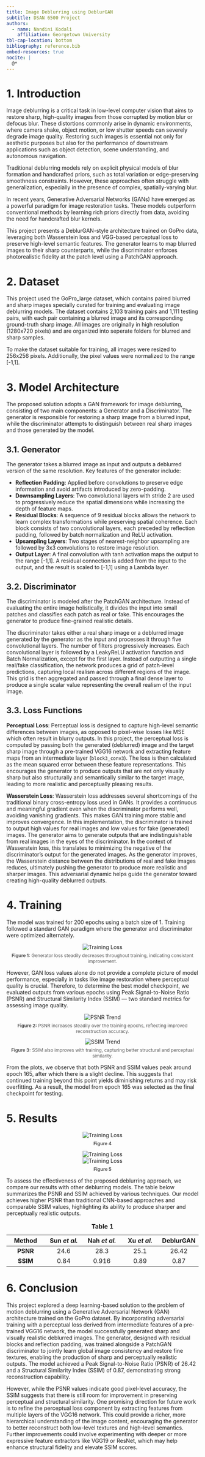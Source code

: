 ```yaml
---
title: Image Deblurring using DeblurGAN
subtitle: DSAN 6500 Project
authors:
  - name: Nandini Kodali
    affiliation: Georgetown University
tbl-cap-location: bottom
bibliography: reference.bib
embed-resources: true
nocite: |
  @*
---
```


# 1. Introduction

Image deblurring is a critical task in low-level computer vision that aims to restore sharp, high-quality images from those corrupted by motion blur or defocus blur. These distortions commonly arise in dynamic environments, where camera shake, object motion, or low shutter speeds can severely degrade image quality. Restoring such images is essential not only for aesthetic purposes but also for the performance of downstream applications such as object detection, scene understanding, and autonomous navigation.


Traditional deblurring models rely on explicit physical models of blur formation and handcrafted priors, such as total variation or edge-preserving smoothness constraints. However, these approaches often struggle with generalization, especially in the presence of complex, spatially-varying blur.


In recent years, Generative Adversarial Networks (GANs) have emerged as a powerful paradigm for image restoration tasks. These models outperform conventional methods by learning rich priors directly from data, avoiding the need for handcrafted blur kernels.


This project presents a DeblurGAN-style architecture trained on GoPro data, leveraging both Wasserstein loss and VGG-based perceptual loss to preserve high-level semantic features. The generator learns to map blurred images to their sharp counterparts, while the discriminator enforces photorealistic fidelity at the patch level using a PatchGAN approach.


# 2. Dataset

This project used the GoPro_large dataset, which contains paired blurred and sharp images specially curated for training and evaluating image deblurring models. The dataset contains 2,103 training pairs and 1,111 testing pairs, with each pair containing a blurred image and its corresponding ground-truth sharp image. All images are originally in high resolution (1280x720 pixels) and are organized into seperate folders for blurred and sharp samples.

To make the dataset suitable for training, all images were resized to 256x256 pixels. Additionally, the pixel values were normalized to the range [-1,1].

# 3. Model Architecture

The proposed solution adopts a GAN framework for image deblurring, consisting of two main components: a Generator and a Discriminator. The generator is responsible for restoring a sharp image from a blurred input, while the discriminator attempts to distinguish between real sharp images and those generated by the model.

## 3.1. Generator

The generator takes a blurred image as input and outputs a deblurred version of the same resolution. Key features of the generator include:

- **Reflection Padding**: Applied before convolutions to preserve edge information and avoid artifacts introduced by zero-padding.
- **Downsampling Layers**: Two convolutional layers with stride 2 are used to progressively reduce the spatial dimensions while increasing the depth of feature maps.
- **Residual Blocks**: A sequence of 9 residual blocks allows the network to learn complex transformations while preserving spatial coherence. Each block consists of two convolutional layers, each preceded by reflection padding, followed by batch normalization and ReLU activation.
- **Upsampling Layers**: Two stages of nearest-neighbor upsampling are followed by 3x3 convolutions to restore image resolution.
- **Output Layer**: A final convolution with tanh activation maps the output to the range [-1,1]. A residual connection is added from the input to the output, and the result is scaled to [-1,1] using a Lambda layer.


## 3.2. Discriminator

The discriminator is modeled after the PatchGAN architecture. Instead of evaluating the entire image holistically, it divides the input into small patches and classifies each patch as real or fake. This encourages the generator to produce fine-grained realistic details.

The discriminator takes either a real sharp image or a deblurred image generated by the generator as the input and processes it through five convolutional layers. The number of filters progressively increases. Each convolutional layer is followed by a LeakyReLU activation function and Batch Normalization, except for the first layer. Instead of outputting a single real/fake classification, the network produces a grid of patch-level predictions, capturing local realism across different regions of the image. This grid is then aggregated and passed through a final dense layer to produce a single scalar value representing the overall realism of the input image.

## 3.3. Loss Functions

**Perceptual Loss**: Perceptual loss is designed to capture high-level semantic differences between images, as opposed to pixel-wise losses like MSE which often result in blurry outputs. In this project, the perceptual loss is computed by passing both the generated (deblurred) image and the target sharp image through a pre-trained VGG16 network and extracting feature maps from an intermediate layer (`block3_conv3`). The loss is then calculated as the mean squared error between these feature representations. This encourages the generator to produce outputs that are not only visually sharp but also structurally and semantically similar to the target image, leading to more realistic and perceptually pleasing results.


**Wasserstein Loss**: Wasserstein loss addresses several shortcomings of the traditional binary cross-entropy loss used in GANs. It provides a continuous and meaningful gradient even when the discriminator performs well, avoiding vanishing gradients. This makes GAN training more stable and improves convergence. In this implementation, the discriminator is trained to output high values for real images and low values for fake (generated) images. The generator aims to generate outputs that are indistinguishable from real images in the eyes of the discriminator. In the context of Wasserstein loss, this translates to minimizing the negative of the discriminator's output for the generated images. As the generator improves, the Wasserstein distance between the distributions of real and fake images reduces, ultimately pushing the generator to produce more realistic and sharper images. This adversarial dynamic helps guide the generator toward creating high-quality deblurred outputs.


# 4. Training

The model was trained for 200 epochs using a batch size of 1. Training followed a standard GAN paradigm where the generator and discriminator were optimized alternately.

<div style="text-align: center;"> <img src="Images/training_loss_curves.png" alt="Training Loss" style="max-width: 80%;"/><br> <p style="font-size: 0.85em; color: #555; margin-top: 0.5em;"> <strong>Figure 1:</strong> Generator loss steadily decreases throughout training, indicating consistent improvement. </p> </div>
However, GAN loss values alone do not provide a complete picture of model performance, especially in tasks like image restoration where perceptual quality is crucial. Therefore, to determine the best model checkpoint, we evaluated outputs from various epochs using Peak Signal-to-Noise Ratio (PSNR) and Structural Similarity Index (SSIM) — two standard metrics for assessing image quality.

<div style="text-align: center;"> <img src="Images/PSNR.png" alt="PSNR Trend" style="max-width: 80%;"/><br> <p style="font-size: 0.85em; color: #555; margin-top: 0.5em;"> <strong>Figure 2:</strong> PSNR increases steadily over the training epochs, reflecting improved reconstruction accuracy. </p> </div> <div style="text-align: center;"> <img src="Images/SSIM.png" alt="SSIM Trend" style="max-width: 80%;"/><br> <p style="font-size: 0.85em; color: #555; margin-top: 0.5em;"> <strong>Figure 3:</strong> SSIM also improves with training, capturing better structural and perceptual similarity. </p> </div>
From the plots, we observe that both PSNR and SSIM values peak around epoch 165, after which there is a slight decline. This suggests that continued training beyond this point yields diminishing returns and may risk overfitting. As a result, the model from epoch 165 was selected as the final checkpoint for testing.


# 5. Results

<div style="text-align: center;"> <img src="Images/test1.png" alt="Training Loss" style="max-width: 80%;"/><br> <p style="font-size: 0.85em; color: #555; margin-top: 0.5em;"> <strong>Figure 4</strong> </p> </div>


<div style="text-align: center;"> <img src="Images/test3.png" alt="Training Loss" style="max-width: 80%;"/></div>
<div style="text-align: center;"> <img src="Images/test2.png" alt="Training Loss" style="max-width: 80%;"/><br> <p style="font-size: 0.85em; color: #555; margin-top: 0.5em;"> <strong>Figure 5</strong> </p> </div>

To assess the effectiveness of the proposed deblurring approach, we compare our results with other deblurring models. The table below summarizes the PSNR and SSIM achieved by various techniques. Our model achieves higher PSNR than traditional CNN-based approaches and comparable SSIM values, highlighting its ability to produce sharper and perceptually realistic outputs.

| Method                | Sun *et al.* | Nah *et al.* | Xu *et al.* | DeblurGAN |
|:-----:|:-----:|:-----:|:-----:|:-----:|
| **PSNR** | 24.6 | 28.3 | 25.1 | 26.42|
| **SSIM**  | 0.84 | 0.916 | 0.89 | 0.87 |
: **Table 1**

# 6. Conclusion

This project explored a deep learning-based solution to the problem of motion deblurring using a Generative Adversarial Network (GAN) architecture trained on the GoPro dataset. By incorporating adversarial training with a perceptual loss derived from intermediate features of a pre-trained VGG16 network, the model successfully generated sharp and visually realistic deblurred images. The generator, designed with residual blocks and reflection padding, was trained alongside a PatchGAN discriminator to jointly learn global image consistency and restore fine textures, enabling the production of sharp and perceptually realistic outputs. The model achieved a Peak Signal-to-Noise Ratio (PSNR) of 26.42 and a Structural Similarity Index (SSIM) of 0.87, demonstrating strong reconstruction capability.


However, while the PSNR values indicate good pixel-level accuracy, the SSIM suggests that there is still room for improvement in preserving perceptual and structural similarity. One promising direction for future work is to refine the perceptual loss component by extracting features from multiple layers of the VGG16 network. This could provide a richer, more hierarchical understanding of the image content, encouraging the generator to better reconstruct both low-level textures and high-level semantics. Further improvements could involve experimenting with deeper or more expressive feature extractors like VGG19 or ResNet, which may help enhance structural fidelity and elevate SSIM scores.




